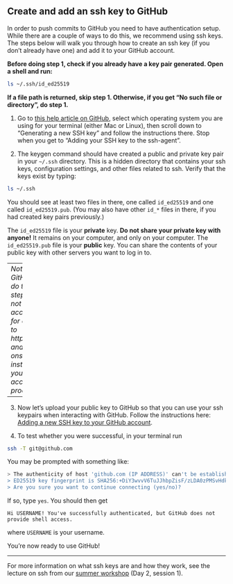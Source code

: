 ## Create and add an ssh key to GitHub

In order to push commits to GitHub you need to have authentication setup. While there are a couple of ways to do this, we recommend using ssh keys. The steps below will walk you through how to create an ssh key (if you don't already have one) and add it to your GitHub account.

**Before doing step 1, check if you already have a key pair generated. Open a shell and run:**
```bash
ls ~/.ssh/id_ed25519
```
**If a file path is returned, skip step 1. Otherwise, if you get "No such file or directory", do step 1.**

1. Go to [this help article on GitHub](https://docs.github.com/en/authentication/connecting-to-github-with-ssh/generating-a-new-ssh-key-and-adding-it-to-the-ssh-agent), select which operating system you are using for your terminal (either Mac or Linux), then scroll down to "Generating a new SSH key" and follow the instructions there. Stop when you get to "Adding your SSH key to the ssh-agent".

2. The keygen command should have created a public and private key pair in your `~/.ssh` directory. This is a hidden directory that contains your ssh keys, configuration settings, and other files related to ssh. Verify that the keys exist by typing:
```bash
ls ~/.ssh
```
You should see at least two files in there, one called `id_ed25519` and one called `id_ed25519.pub`. (You may also have other `id_*` files in there, if you had created key pairs previously.)

The `id_ed25519` file is your **private** key. **Do not share your private key with anyone!** It remains on your computer, and only on your computer. The `id_ed25519.pub` file is your **public** key. You can share the contents of your public key with other servers you want to log in to.

----
*Note: you need a GitHub account to do the following steps. If you do not have a GitHub account, sign up for one by going to https://github.com and following the onscreen instructions. Once you have an account you can proceed.*

----

3. Now let's upload your public key to GitHub so that you can use your ssh keypairs when interacting with GitHub. Follow the instructions here: [Adding a new SSH key to your GitHub account](https://docs.github.com/en/authentication/connecting-to-github-with-ssh/adding-a-new-ssh-key-to-your-github-account?platform=linux#adding-a-new-ssh-key-to-your-account).

4. To test whether you were successful, in your terminal run
```bash
ssh -T git@github.com
```
You may be prompted with something like:
```bash
> The authenticity of host 'github.com (IP ADDRESS)' can't be established.
> ED25519 key fingerprint is SHA256:+DiY3wvvV6TuJJhbpZisF/zLDA0zPMSvHdkr4UvCOqU.
> Are you sure you want to continue connecting (yes/no)?
```
If so, type `yes`. You should then get
```
Hi USERNAME! You've successfully authenticated, but GitHub does not provide shell access.
```
where `USERNAME` is your username.

You're now ready to use GitHub!

----

For more information on what ssh keys are and how they work, see the lecture on ssh from our [summer workshop](https://opensource.syracuse.edu/events/computing-101-workshop-summer-2024/#Workshop-materials) (Day 2, session 1).
